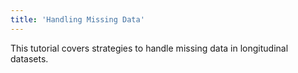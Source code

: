 ```yaml
---
title: 'Handling Missing Data'
---
```


This tutorial covers strategies to handle missing data in longitudinal datasets.